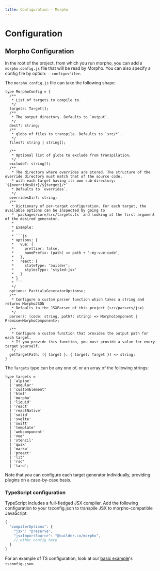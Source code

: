 ```yaml
---
title: Configuration - Morpho
---
```


# Configuration

## Morpho Configuration

In the root of the project, from which you run morpho, you can add a `morpho.config.js` file that will be read by Morpho. You can also specify a config file by option: `--config=<file>`.

The `morpho.config.js` file can take the following shape:

```tsx
type MorphoConfig = {
  /**
   * List of targets to compile to.
   */
  targets: Target[];
  /**
   * The output directory. Defaults to `output`.
   */
  dest?: string;
  /**
   * globs of files to transpile. Defaults to `src/*`.
   */
  files?: string | string[];

  /**
   * Optional list of globs to exclude from transpilation.
   */
  exclude?: string[];
  /**
   * The directory where overrides are stored. The structure of the override directory must match that of the source code,
   * with each target having its own sub-directory: `${overridesDir}/${target}/*`
   * Defaults to `overrides`.
   */
  overridesDir?: string;
  /**
   * Dictionary of per-target configuration. For each target, the available options can be inspected by going to
   * `packages/core/src/targets.ts` and looking at the first argument of the desired generator.
   *
   * Example:
   *
   * ```js
   * options: {
   *   vue: {
   *     prettier: false,
   *     namePrefix: (path) => path + '-my-vue-code',
   *   },
   *   react: {
   *     stateType: 'builder';
   *     stylesType: 'styled-jsx'
   *   }
   * }
   * ```
   */
  options: Partial<GeneratorOptions>;
  /**
   * Configure a custom parser function which takes a string and returns MorphoJSON
   * Defaults to the JSXParser of this project (src/parsers/jsx)
   */
  parser?: (code: string, path?: string) => MorphoComponent | Promise<MorphoComponent>;

  /**
   * Configure a custom function that provides the output path for each target.
   * If you provide this function, you must provide a value for every target yourself.
   */
  getTargetPath: ({ target }: { target: Target }) => string;
}
```

The `Targets` type can be any one of, or an array of the following strings:

```tsx
type targets =
  | 'alpine'
  | 'angular'
  | 'customElement'
  | 'html'
  | 'morpho'
  | 'liquid'
  | 'react'
  | 'reactNative'
  | 'solid'
  | 'svelte'
  | 'swift'
  | 'template'
  | 'webcomponent'
  | 'vue'
  | 'stencil'
  | 'qwik'
  | 'marko'
  | 'preact'
  | 'lit'
  | 'rsc'
  | 'taro';
```

Note that you can configure each target generator individually, providing plugins on a case-by-case basis.

### TypeScript configuration

TypeScript includes a full-fledged JSX compiler. Add the following configuration to your tsconfig.json to transpile JSX to morpho-compatible JavaScript:

```js
{
  "compilerOptions": {
    "jsx": "preserve",
    "jsxImportSource": "@builder.io/morpho",
    // other config here
  }
}
```

For an example of TS configuration, look at our [basic example](https://github.com/BuilderIO/morpho/tree/main/examples/basic/tsconfig.json)'s `tsconfig.json`.
